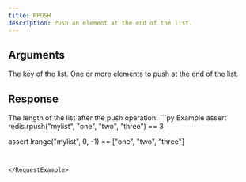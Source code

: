```yaml
---
title: RPUSH
description: Push an element at the end of the list.
---
```


## Arguments

<ParamField body="key" type="str" required>
  The key of the list.
</ParamField>

<ParamField body="elements" type="*List[str]" required>
  One or more elements to push at the end of the list.
</ParamField>


## Response

<ResponseField type="int" required>
  The length of the list after the push operation.
</ResponseField>

<RequestExample>
```py Example 
assert redis.rpush("mylist", "one", "two", "three") == 3

assert lrange("mylist", 0, -1) == ["one", "two", "three"]
 ```


</RequestExample>
